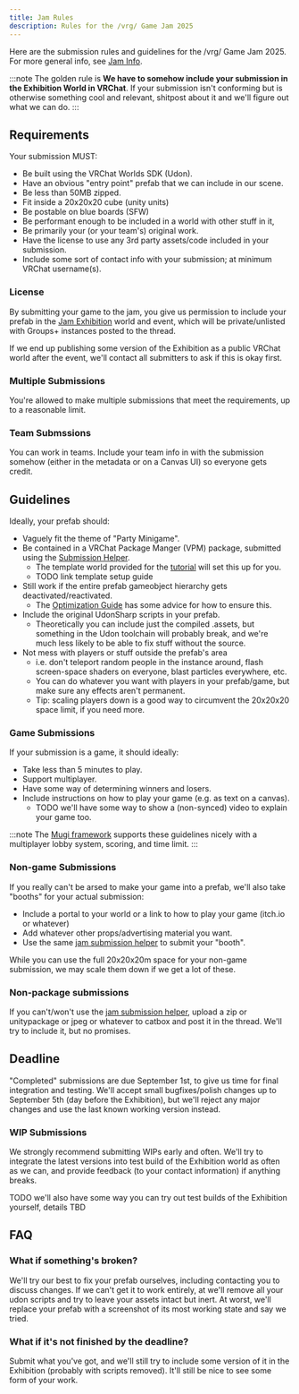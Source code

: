 ```yaml
---
title: Jam Rules
description: Rules for the /vrg/ Game Jam 2025
---
```


Here are the submission rules and guidelines for the /vrg/ Game Jam 2025. For more general info, see [Jam Info](/jam-info).

:::note
The golden rule is **We have to somehow include your submission in the Exhibition World in VRChat**. If your submission isn't conforming but is otherwise something cool and relevant, shitpost about it and we'll figure out what we can do.
:::

## Requirements

Your submission MUST:

- Be built using the VRChat Worlds SDK (Udon).
- Have an obvious "entry point" prefab that we can include in our scene.
- Be less than 50MB zipped.
- Fit inside a 20x20x20 cube (unity units)
- Be postable on blue boards (SFW)
- Be performant enough to be included in a world with other stuff in it,
- Be primarily your (or your team's) original work.
- Have the license to use any 3rd party assets/code included in your submission.
- Include some sort of contact info with your submission; at minimum VRChat username(s).

### License

By submitting your game to the jam, you give us permission to include your prefab in the [Jam Exhibition](/jam-info#exhibition) world and event, which will be private/unlisted with Groups+ instances posted to the thread.

If we end up publishing some version of the Exhibition as a public VRChat world after the event, we'll contact all submitters to ask if this is okay first.

### Multiple Submissions

You're allowed to make multiple submissions that meet the requirements, up to a reasonable limit.

### Team Submssions

You can work in teams. Include your team info in with the submission somehow (either in the metadata or on a Canvas UI) so everyone gets credit.

## Guidelines

Ideally, your prefab should:

- Vaguely fit the theme of "Party Minigame".
- Be contained in a VRChat Package Manger (VPM) package, submitted using the [Submission Helper](/guides/jam-submission).
  - The template world provided for the [tutorial](/tutorial) will set this up for you.
  - TODO link template setup guide
- Still work if the entire prefab gameobject hierarchy gets deactivated/reactivated.
  - The [Optimization Guide](/guides/optimization) has some advice for how to ensure this.
- Include the original UdonSharp scripts in your prefab.
  - Theoretically you can include just the compiled .assets, but something in the Udon toolchain will probably break, and we're much less likely to be able to fix stuff without the source.
- Not mess with players or stuff outside the prefab's area
  - i.e. don't teleport random people in the instance around, flash screen-space shaders on everyone, blast particles everywhere, etc.
  - You can do whatever you want with players in your prefab/game, but make sure any effects aren't permanent.
  - Tip: scaling players down is a good way to circumvent the 20x20x20 space limit, if you need more.

### Game Submissions

If your submission is a game, it should ideally:

- Take less than 5 minutes to play.
- Support multiplayer.
- Have some way of determining winners and losers.
- Include instructions on how to play your game (e.g. as text on a canvas).
  - TODO we'll have some way to show a (non-synced) video to explain your game too.

:::note
The [Mugi framework](/reference/mugi) supports these guidelines nicely with a multiplayer lobby system, scoring, and time limit.
:::

### Non-game Submissions

If you really can't be arsed to make your game into a prefab, we'll also take "booths" for your actual submission:

- Include a portal to your world or a link to how to play your game (itch.io or whatever)
- Add whatever other props/advertising material you want.
- Use the same [jam submission helper](/guides/jam-submission) to submit your "booth".

While you can use the full 20x20x20m space for your non-game submission, we may scale them down if we get a lot of these.

### Non-package submissions

If you can't/won't use the [jam submission helper](/guides/jam-submission), upload a zip or unitypackage or jpeg or whatever to catbox and post it in the thread. We'll try to include it, but no promises.

## Deadline

"Completed" submissions are due September 1st, to give us time for final integration and testing. We'll accept small bugfixes/polish changes up to September 5th (day before the Exhibition), but we'll reject any major changes and use the last known working version instead.

### WIP Submissions

We strongly recommend submitting WIPs early and often. We'll try to integrate the latest versions into test build of the Exhibition world as often as we can, and provide feedback (to your contact information) if anything breaks.

TODO we'll also have some way you can try out test builds of the Exhibition yourself, details TBD

## FAQ

### What if something's broken?

We'll try our best to fix your prefab ourselves, including contacting you to discuss changes. If we can't get it to work entirely, at we'll remove all your udon scripts and try to leave your assets intact but inert. At worst, we'll replace your prefab with a screenshot of its most working state and say we tried.

### What if it's not finished by the deadline?

Submit what you've got, and we'll still try to include some version of it in the Exhibition (probably with scripts removed). It'll still be nice to see some form of your work.
